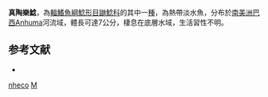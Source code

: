 {{Speciesbox
| taxon = Merodoras nheco
| binomial_authority = [[Higuchi|Higuchi]], [[Birindelli|Birindelli]], [[Sousa|Sousa]] & [[Britski|Britski]], 2007
| status = NE
| status_system = IUCN3.1
}}

'''真陶樂鯰'''，為[[輻鰭魚綱|輻鰭魚綱]][[鯰形目|鯰形目]][[鼬鯰科|鼬鯰科]]的其中一[[種|種]]，為熱帶淡水魚，分布於[[南美洲|南美洲]][[巴西|巴西]]Anhuma河流域，體長可達7公分，棲息在底層水域，生活習性不明。

== 参考文献 ==
*{{FishBase_species|genus=Merodoras|species=nheco|year=2015|month=7}}

{{Taxonbar}}
[[Category:真陶樂鯰屬|nheco]]
[[Category:2007年描述的鱼类|M]]
